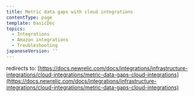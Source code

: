 ```yaml
---
title: Metric data gaps with cloud integrations
contentType: page
template: basicDoc
topics:
  - Integrations
  - Amazon integrations
  - Troubleshooting
japaneseVersion: ''
---
```


redirects to: [https://docs.newrelic.com/docs/integrations/infrastructure-integrations/cloud-integrations/metric-data-gaps-cloud-integrations](https://docs.newrelic.com/docs/integrations/infrastructure-integrations/cloud-integrations/metric-data-gaps-cloud-integrations)
